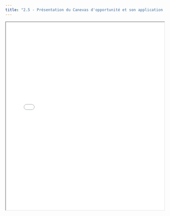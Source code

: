 ```yaml
---
title: "2.5 - Présentation du Canevas d'opportunité et son application aux entreprises étudiées " 
---
```


<iframe width="100%" height="600px" src="opportunity_canvas_fr.pdf">

[Download the PDF here!](opportunity_canvas_fr.pdf)
